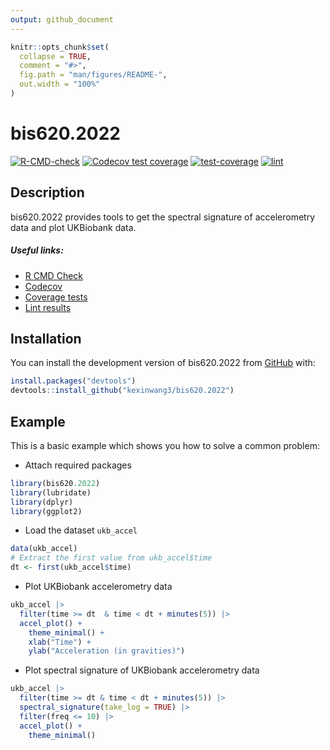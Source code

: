 ```yaml
---
output: github_document
---
```


<!-- README.md is generated from README.Rmd. Please edit that file -->

```r
knitr::opts_chunk$set(
  collapse = TRUE,
  comment = "#>",
  fig.path = "man/figures/README-",
  out.width = "100%"
)
```

# bis620.2022

<!-- badges: start -->
[![R-CMD-check](https://github.com/kexinwang3/bis620.2022/actions/workflows/R-CMD-check.yaml/badge.svg)](https://github.com/kexinwang3/bis620.2022/actions/workflows/R-CMD-check.yaml)
[![Codecov test coverage](https://codecov.io/gh/kexinwang3/bis620.2022/branch/main/graph/badge.svg)](https://app.codecov.io/gh/kexinwang3/bis620.2022?branch=main)
[![test-coverage](https://github.com/kexinwang3/bis620.2022/actions/workflows/test-coverage.yaml/badge.svg)](https://github.com/kexinwang3/bis620.2022/actions/workflows/test-coverage.yaml)
[![lint](https://github.com/kexinwang3/bis620.2022/actions/workflows/lint.yaml/badge.svg)](https://github.com/kexinwang3/bis620.2022/actions/workflows/lint.yaml)
<!-- badges: end -->

## Description

bis620.2022 provides tools to get the spectral signature of accelerometry data and plot UKBiobank data.

##### Useful links:

- [R CMD Check](https://github.com/kexinwang3/bis620.2022/actions/workflows/R-CMD-check.yaml)
- [Codecov](https://app.codecov.io/gh/kexinwang3/bis620.2022?branch=main)
- [Coverage tests](https://github.com/kexinwang3/bis620.2022/actions/workflows/test-coverage.yaml)
- [Lint results](https://github.com/kexinwang3/bis620.2022/actions/workflows/lint.yaml)

## Installation

You can install the development version of bis620.2022 from [GitHub](https://github.com/) with:

``` r
install.packages("devtools")
devtools::install_github("kexinwang3/bis620.2022")
```

## Example

This is a basic example which shows you how to solve a common problem:

- Attach required packages

```r
library(bis620.2022)
library(lubridate)
library(dplyr)
library(ggplot2)
```

- Load the dataset `ukb_accel`

```r
data(ukb_accel)
# Extract the first value from ukb_accel$time
dt <- first(ukb_accel$time)
```

- Plot UKBiobank accelerometry data

```r
ukb_accel |>
  filter(time >= dt  & time < dt + minutes(5)) |>
  accel_plot() +
    theme_minimal() +
    xlab("Time") +
    ylab("Acceleration (in gravities)")
```

- Plot spectral signature of UKBiobank accelerometry data

```r
ukb_accel |>
  filter(time >= dt & time < dt + minutes(5)) |>
  spectral_signature(take_log = TRUE) |>
  filter(freq <= 10) |>
  accel_plot() +
    theme_minimal()
```
